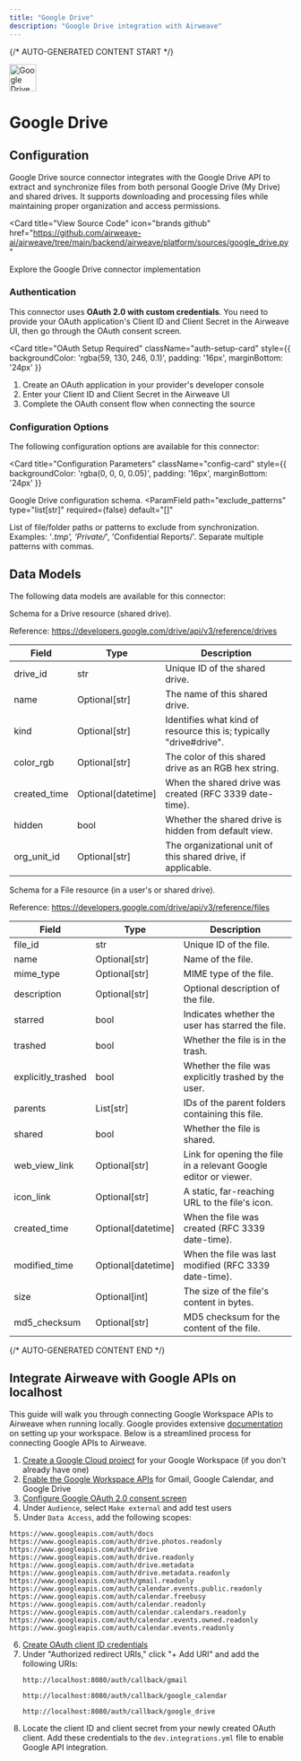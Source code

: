 ```yaml
---
title: "Google Drive"
description: "Google Drive integration with Airweave"
---
```


{/* AUTO-GENERATED CONTENT START */}



<div className="connector-header" style={{ display: 'flex', alignItems: 'center', gap: '12px', marginBottom: '24px' }}>
  <img src="icon.svg" alt="Google Drive logo" width="48" height="48" className="connector-icon" />
  <h1 style={{ margin: 0 }}>Google Drive</h1>
</div>

## Configuration

Google Drive source connector integrates with the Google Drive API to extract and synchronize files from both
personal Google Drive (My Drive) and shared drives. It supports downloading and processing files
while maintaining proper organization and access permissions.

<Card
  title="View Source Code"
  icon="brands github"
  href="https://github.com/airweave-ai/airweave/tree/main/backend/airweave/platform/sources/google_drive.py"
>
  Explore the Google Drive connector implementation
</Card>

### Authentication

This connector uses **OAuth 2.0 with custom credentials**. You need to provide your OAuth application's Client ID and Client Secret in the Airweave UI, then go through the OAuth consent screen.

<Card
  title="OAuth Setup Required"
  className="auth-setup-card"
  style={{ backgroundColor: 'rgba(59, 130, 246, 0.1)', padding: '16px', marginBottom: '24px' }}
>

1. Create an OAuth application in your provider's developer console
2. Enter your Client ID and Client Secret in the Airweave UI
3. Complete the OAuth consent flow when connecting the source

</Card>

### Configuration Options

The following configuration options are available for this connector:

<Card
  title="Configuration Parameters"
  className="config-card"
  style={{ backgroundColor: 'rgba(0, 0, 0, 0.05)', padding: '16px', marginBottom: '24px' }}
>

Google Drive configuration schema.
<ParamField
  path="exclude_patterns"
  type="list[str]"
  required={false}
  default="[]"
>
  List of file/folder paths or patterns to exclude from synchronization. Examples: '*.tmp', 'Private/*', 'Confidential Reports/'. Separate multiple patterns with commas.
</ParamField>
</Card>

## Data Models

The following data models are available for this connector:

<Accordion title="GoogleDriveDriveEntity">

Schema for a Drive resource (shared drive).

Reference:
  https://developers.google.com/drive/api/v3/reference/drives

| Field | Type | Description |
|-------|------|-------------|
| drive_id | str | Unique ID of the shared drive. |
| name | Optional[str] | The name of this shared drive. |
| kind | Optional[str] | Identifies what kind of resource this is; typically "drive#drive". |
| color_rgb | Optional[str] | The color of this shared drive as an RGB hex string. |
| created_time | Optional[datetime] | When the shared drive was created (RFC 3339 date-time). |
| hidden | bool | Whether the shared drive is hidden from default view. |
| org_unit_id | Optional[str] | The organizational unit of this shared drive, if applicable. |

</Accordion>
<Accordion title="GoogleDriveFileEntity">

Schema for a File resource (in a user's or shared drive).

Reference:
  https://developers.google.com/drive/api/v3/reference/files

| Field | Type | Description |
|-------|------|-------------|
| file_id | str | Unique ID of the file. |
| name | Optional[str] | Name of the file. |
| mime_type | Optional[str] | MIME type of the file. |
| description | Optional[str] | Optional description of the file. |
| starred | bool | Indicates whether the user has starred the file. |
| trashed | bool | Whether the file is in the trash. |
| explicitly_trashed | bool | Whether the file was explicitly trashed by the user. |
| parents | List[str] | IDs of the parent folders containing this file. |
| shared | bool | Whether the file is shared. |
| web_view_link | Optional[str] | Link for opening the file in a relevant Google editor or viewer. |
| icon_link | Optional[str] | A static, far-reaching URL to the file's icon. |
| created_time | Optional[datetime] | When the file was created (RFC 3339 date-time). |
| modified_time | Optional[datetime] | When the file was last modified (RFC 3339 date-time). |
| size | Optional[int] | The size of the file's content in bytes. |
| md5_checksum | Optional[str] | MD5 checksum for the content of the file. |

</Accordion>




{/* AUTO-GENERATED CONTENT END */}

## Integrate Airweave with Google APIs on localhost

This guide will walk you through connecting Google Workspace APIs to Airweave when running locally.
Google provides extensive [documentation](https://developers.google.com/workspace/guides/get-started) on setting up your workspace.
Below is a streamlined process for connecting Google APIs to Airweave.

1. [Create a Google Cloud project](https://developers.google.com/workspace/guides/create-project) for your Google Workspace (if you don't already have one)
2. [Enable the Google Workspace APIs](https://developers.google.com/workspace/guides/enable-apis) for Gmail, Google Calendar, and Google Drive
3. [Configure Google OAuth 2.0 consent screen](https://developers.google.com/workspace/guides/configure-oauth-consent)
4. Under `Audience`, select `Make external` and add test users
5. Under `Data Access`, add the following scopes:

```
https://www.googleapis.com/auth/docs
https://www.googleapis.com/auth/drive.photos.readonly
https://www.googleapis.com/auth/drive
https://www.googleapis.com/auth/drive.readonly
https://www.googleapis.com/auth/drive.metadata
https://www.googleapis.com/auth/drive.metadata.readonly
https://www.googleapis.com/auth/gmail.readonly
https://www.googleapis.com/auth/calendar.events.public.readonly
https://www.googleapis.com/auth/calendar.freebusy
https://www.googleapis.com/auth/calendar.readonly
https://www.googleapis.com/auth/calendar.calendars.readonly
https://www.googleapis.com/auth/calendar.events.owned.readonly
https://www.googleapis.com/auth/calendar.events.readonly
```
6. [Create OAuth client ID credentials](https://developers.google.com/workspace/guides/create-credentials#oauth-client-id)
7. Under "Authorized redirect URIs," click "+ Add URI" and add the following URIs:
   ```
   http://localhost:8080/auth/callback/gmail
   ```
   ```
   http://localhost:8080/auth/callback/google_calendar
   ```
   ```
   http://localhost:8080/auth/callback/google_drive
   ```
8. Locate the client ID and client secret from your newly created OAuth client. Add these credentials to the `dev.integrations.yml` file to enable Google API integration.
